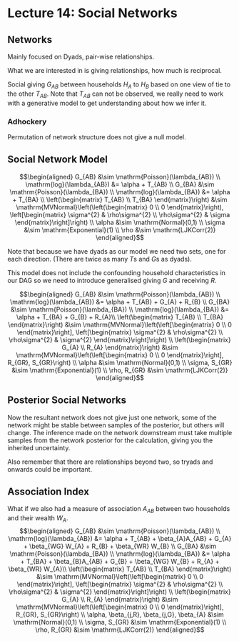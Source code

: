 # Lecture 14: Social Networks


## Networks

Mainly focused on Dyads, pair-wise relationships.

What we are interested in is giving relationships, how much is reciprocal.


\begin{tikzcd}
& TBA \arrow[d] \\
HA \arrow[r] \arrow[ur] \arrow[dr] & GAB & HB \arrow[l] \arrow[dl] \arrow[ul] \\
& TAB \arrow[u]
\end{tikzcd}

Social giving $G_{AB}$ between households $H_{A}$ to $H_{B}$ based on one view of tie to the other $T_{AB}$. Note that $T_{AB}$ can not be observed, we really need to work with a generative model to get understanding about how we infer it.

### Adhockery

Permutation of network structure does not give a null model.

## Social Network Model


$$\begin{aligned}
G_{AB}       &\sim \mathrm{Poisson}(\lambda_{AB}) \\
\mathrm{log}(\lambda_{AB}) &= \alpha + T_{AB} \\
G_{BA}       &\sim \mathrm{Poisson}(\lambda_{BA}) \\
\mathrm{log}(\lambda_{BA}) &= \alpha + T_{BA} \\
\left(\begin{matrix} T_{AB} \\ T_{BA} \end{matrix}\right) &\sim \mathrm{MVNormal}\left(\left(\begin{matrix} 0 \\ 0 \end{matrix}\right), \left[\begin{matrix} \sigma^{2} & \rho\sigma^{2} \\ \rho\sigma^{2} & \sigma \end{matrix}\right]\right) \\
\alpha  &\sim \mathrm{Normal}(0,1) \\
\sigma  &\sim \mathrm{Exponential}(1) \\
\rho            &\sim \mathrm{LJKCorr(2)}
\end{aligned}$$


Note that because we have dyads as our model we need two sets, one for each direction. (There are twice as many $T$s and $G$s as dyads).

This model does not include the confounding household characteristics in our DAG so we need to introduce generalised giving $G$ and receiving $R$.

$$\begin{aligned}
G_{AB}       &\sim \mathrm{Poisson}(\lambda_{AB}) \\
\mathrm{log}(\lambda_{AB}) &= \alpha + T_{AB} + G_{A} + R_{B} \\
G_{BA}       &\sim \mathrm{Poisson}(\lambda_{BA}) \\
\mathrm{log}(\lambda_{BA}) &= \alpha + T_{BA} + G_{B} + R_{A}\\
\left(\begin{matrix} T_{AB} \\ T_{BA} \end{matrix}\right) &\sim \mathrm{MVNormal}\left(\left[\begin{matrix} 0 \\ 0 \end{matrix}\right], \left[\begin{matrix} \sigma^{2} & \rho\sigma^{2} \\ \rho\sigma^{2} & \sigma^{2} \end{matrix}\right]\right) \\
\left(\begin{matrix} G_{A} \\ R_{A} \end{matrix}\right) &\sim \mathrm{MVNormal}\left(\left[\begin{matrix} 0 \\ 0 \end{matrix}\right], R_{GR}, S_{GR}\right) \\
\alpha  &\sim \mathrm{Normal}(0,1) \\
\sigma, S_{GR}  &\sim \mathrm{Exponential}(1) \\
\rho, R_{GR}    &\sim \mathrm{LJKCorr(2)}
\end{aligned}$$


## Posterior Social Networks

Now the resultant network does not give just one network, some of the network might be stable between samples of the posterior, but others will change. The inference made on the network downstream must take multiple samples from the network posterior for the calculation, giving you the inherited uncertainty.

Also remember that there are relationships beyond two, so tryads and onwards could be important.

## Association Index

What if we also had a measure of association $A_{AB}$ between two households and their wealth $W_{A}$.
$$\begin{aligned}
G_{AB}       &\sim \mathrm{Poisson}(\lambda_{AB}) \\
\mathrm{log}(\lambda_{AB}) &= \alpha + T_{AB} + \beta_{A}A_{AB} + G_{A} + \beta_{WG} W_{A} + R_{B} + \beta_{WR} W_{B} \\
G_{BA}       &\sim \mathrm{Poisson}(\lambda_{BA}) \\
\mathrm{log}(\lambda_{BA}) &= \alpha + T_{BA} + \beta_{B}A_{AB} + G_{B} + \beta_{WG} W_{B} + R_{A} + \beta_{WR} W_{A}\\
\left(\begin{matrix} T_{AB} \\ T_{BA} \end{matrix}\right) &\sim \mathrm{MVNormal}\left(\left[\begin{matrix} 0 \\ 0 \end{matrix}\right], \left[\begin{matrix} \sigma^{2} & \rho\sigma^{2} \\ \rho\sigma^{2} & \sigma^{2} \end{matrix}\right]\right) \\
\left(\begin{matrix} G_{A} \\ R_{A} \end{matrix}\right) &\sim \mathrm{MVNormal}\left(\left[\begin{matrix} 0 \\ 0 \end{matrix}\right], R_{GR}, S_{GR}\right) \\
\alpha, \beta_{j,R}, \beta_{j,G}, \beta_{A} &\sim \mathrm{Normal}(0,1) \\
\sigma, S_{GR}  &\sim \mathrm{Exponential}(1) \\
\rho, R_{GR}    &\sim \mathrm{LJKCorr(2)}
\end{aligned}$$